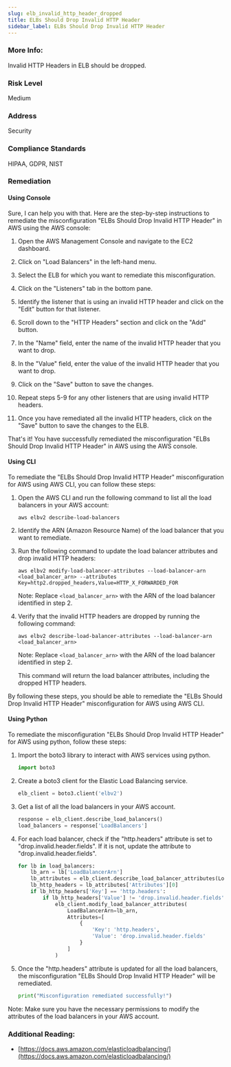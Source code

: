 ```yaml
---
slug: elb_invalid_http_header_dropped
title: ELBs Should Drop Invalid HTTP Header
sidebar_label: ELBs Should Drop Invalid HTTP Header
---
```


### More Info:

Invalid HTTP Headers in ELB should be dropped.

### Risk Level

Medium

### Address

Security

### Compliance Standards

HIPAA, GDPR, NIST

### Remediation

#### Using Console

Sure, I can help you with that. Here are the step-by-step instructions to remediate the misconfiguration "ELBs Should Drop Invalid HTTP Header" in AWS using the AWS console:

1. Open the AWS Management Console and navigate to the EC2 dashboard.

2. Click on "Load Balancers" in the left-hand menu.

3. Select the ELB for which you want to remediate this misconfiguration.

4. Click on the "Listeners" tab in the bottom pane.

5. Identify the listener that is using an invalid HTTP header and click on the "Edit" button for that listener.

6. Scroll down to the "HTTP Headers" section and click on the "Add" button.

7. In the "Name" field, enter the name of the invalid HTTP header that you want to drop.

8. In the "Value" field, enter the value of the invalid HTTP header that you want to drop.

9. Click on the "Save" button to save the changes.

10. Repeat steps 5-9 for any other listeners that are using invalid HTTP headers.

11. Once you have remediated all the invalid HTTP headers, click on the "Save" button to save the changes to the ELB.

That's it! You have successfully remediated the misconfiguration "ELBs Should Drop Invalid HTTP Header" in AWS using the AWS console.

#### Using CLI

To remediate the "ELBs Should Drop Invalid HTTP Header" misconfiguration for AWS using AWS CLI, you can follow these steps:

1. Open the AWS CLI and run the following command to list all the load balancers in your AWS account:

   ```
   aws elbv2 describe-load-balancers
   ```

2. Identify the ARN (Amazon Resource Name) of the load balancer that you want to remediate.

3. Run the following command to update the load balancer attributes and drop invalid HTTP headers:

   ```
   aws elbv2 modify-load-balancer-attributes --load-balancer-arn <load_balancer_arn> --attributes Key=http2.dropped_headers,Value=HTTP_X_FORWARDED_FOR
   ```

   Note: Replace `<load_balancer_arn>` with the ARN of the load balancer identified in step 2.

4. Verify that the invalid HTTP headers are dropped by running the following command:

   ```
   aws elbv2 describe-load-balancer-attributes --load-balancer-arn <load_balancer_arn>
   ```

   Note: Replace `<load_balancer_arn>` with the ARN of the load balancer identified in step 2.

   This command will return the load balancer attributes, including the dropped HTTP headers.

By following these steps, you should be able to remediate the "ELBs Should Drop Invalid HTTP Header" misconfiguration for AWS using AWS CLI.

#### Using Python

To remediate the misconfiguration "ELBs Should Drop Invalid HTTP Header" for AWS using python, follow these steps:

1. Import the boto3 library to interact with AWS services using python.

   ```python
   import boto3
   ```

2. Create a boto3 client for the Elastic Load Balancing service.

   ```python
   elb_client = boto3.client('elbv2')
   ```

3. Get a list of all the load balancers in your AWS account.

   ```python
   response = elb_client.describe_load_balancers()
   load_balancers = response['LoadBalancers']
   ```

4. For each load balancer, check if the "http.headers" attribute is set to "drop.invalid.header.fields". If it is not, update the attribute to "drop.invalid.header.fields".

   ```python
   for lb in load_balancers:
       lb_arn = lb['LoadBalancerArn']
       lb_attributes = elb_client.describe_load_balancer_attributes(LoadBalancerArn=lb_arn)
       lb_http_headers = lb_attributes['Attributes'][0]
       if lb_http_headers['Key'] == 'http.headers':
           if lb_http_headers['Value'] != 'drop.invalid.header.fields':
               elb_client.modify_load_balancer_attributes(
                   LoadBalancerArn=lb_arn,
                   Attributes=[
                       {
                           'Key': 'http.headers',
                           'Value': 'drop.invalid.header.fields'
                       }
                   ]
               )
   ```

5. Once the "http.headers" attribute is updated for all the load balancers, the misconfiguration "ELBs Should Drop Invalid HTTP Header" will be remediated.

   ```python
   print("Misconfiguration remediated successfully!")
   ```

Note: Make sure you have the necessary permissions to modify the attributes of the load balancers in your AWS account.

### Additional Reading:

- [https://docs.aws.amazon.com/elasticloadbalancing/](https://docs.aws.amazon.com/elasticloadbalancing/) 

